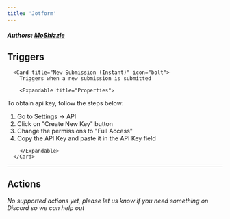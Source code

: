 ```yaml
---
title: 'Jotform'
---
```


##### Authors: [MoShizzle](https://github.com/MoShizzle)


## Triggers


      <Card title="New Submission (Instant)" icon="bolt">
        Triggers when a new submission is submitted

        <Expandable title="Properties">
          
<ResponseField name="Authentication" required type="Custom_auth">

To obtain api key, follow the steps below:
1. Go to Settings -> API
2. Click on "Create New Key" button
3. Change the permissions to "Full Access"
4. Copy the API Key and paste it in the API Key field

</ResponseField>
            
<ResponseField name="Form" required type="Dropdown">

</ResponseField>
              
        </Expandable>
      </Card>
  

---

## Actions

*No supported actions yet, please let us know if you need something on Discord so we can help out* 

